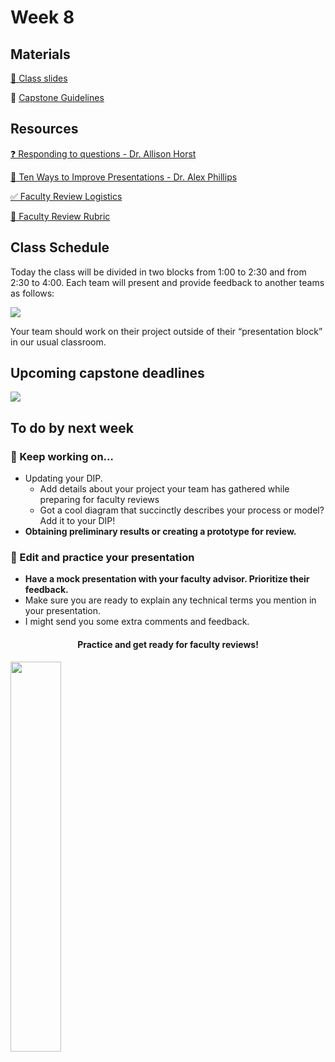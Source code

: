 # Week 8

## Materials

[📕  Class slides](https://docs.google.com/presentation/d/1iBDxG5Qj9y_gGXdZJxeOQpp40HPpouc-bi6bMmYQyME/edit?usp=sharing)

📖 [Capstone Guidelines](https://drive.google.com/file/d/1qftu6sNqHeiv0p5K2xhfV8rfdc14oOk_/view?usp=share_link)

## Resources

[❓ Responding to questions - Dr. Allison Horst](https://docs.google.com/presentation/d/1idCPdoY0y-rUTiGJMcERiEhA56iiUypECBBV6_MJ-sM/edit?usp=sharing)

[🌟  Ten Ways to Improve Presentations - Dr. Alex Phillips](https://docs.google.com/presentation/d/1ddl9cCrWf8AL0adNmq1y8_WEeAxIyo_RlBnUlTXPqpw/edit?usp=sharing)

[✅  Faculty Review Logistics](https://docs.google.com/presentation/d/1qYm7QCg1T05E8DFLZGTb2JkCVnazUEZ-5pxDRidLuuo/edit#slide=id.ge6b7f452cd_0_6982)

[💯  Faculty Review Rubric](https://docs.google.com/document/d/1AD-xlfnZNi3IveI5wjUzK2-c42cIMfX5fc5BEMMRxEE/edit?usp=sharing)


## Class Schedule
Today the class will be divided in two blocks from 1:00 to 2:30 and from 2:30 to 4:00. Each team will present and provide feedback to another teams as follows:

![](/411a_winter/images/presentations_blocks_2.png)

Your team should work on their project outside of their “presentation block” in our usual classroom. 

## Upcoming capstone deadlines

![](/411a_winter/images/411a_2025_deadlines4.png)


## To do by next week

### 📝 Keep working on...

- Updating your DIP.
    - Add details about your project your team has gathered while preparing for faculty reviews
    - Got a cool diagram that succinctly describes your process or model? Add it to your DIP!

- **Obtaining preliminary results or creating a prototype for review.**


### 💬 Edit and practice your presentation

- **Have a mock presentation with your faculty advisor. Prioritize their feedback.**
- Make sure you are ready to explain any technical terms you mention in your presentation. 
- I might send you some extra comments and feedback.


<h4 style="text-align:center;">Practice and get ready for faculty reviews!</h4>


![](https://media0.giphy.com/media/v1.Y2lkPTc5MGI3NjExdnloNzJmaWxqNTZoODFlZTNibGFjbG9vbTE2bTVhcDE0M3o0NGR6YSZlcD12MV9pbnRlcm5hbF9naWZfYnlfaWQmY3Q9Zw/VJNT5NYAmZiFEH6FLV/giphy.gif){fig-align="center" width="40%"}
